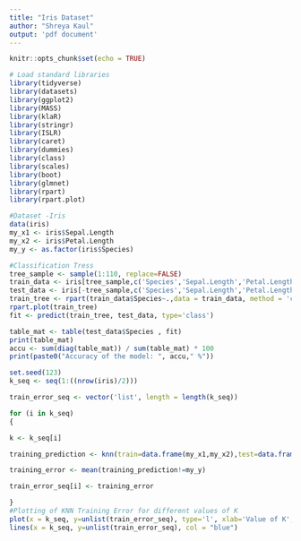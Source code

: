 ```yaml
---
title: "Iris Dataset"
author: "Shreya Kaul"
output: 'pdf document'
---
```


```r
knitr::opts_chunk$set(echo = TRUE)
```
```r
# Load standard libraries
library(tidyverse)
library(datasets)
library(ggplot2)
library(MASS)
library(klaR)
library(stringr)
library(ISLR)
library(caret)
library(dummies)
library(class)
library(scales)
library(boot)
library(glmnet)
library(rpart)
library(rpart.plot)
```

```r
#Dataset -Iris
data(iris)
my_x1 <- iris$Sepal.Length
my_x2 <- iris$Petal.Length
my_y <- as.factor(iris$Species)
```

```r
#Classification Tress
tree_sample <- sample(1:110, replace=FALSE)
train_data <- iris[tree_sample,c('Species','Sepal.Length','Petal.Length')]
test_data <- iris[-tree_sample,c('Species','Sepal.Length','Petal.Length')]
train_tree <- rpart(train_data$Species~.,data = train_data, method = 'class')
rpart.plot(train_tree)
fit <- predict(train_tree, test_data, type='class')
```

```r
table_mat <- table(test_data$Species , fit)
print(table_mat)
accu <- sum(diag(table_mat)) / sum(table_mat) * 100
print(paste0("Accuracy of the model: ", accu," %"))
```

```r
set.seed(123)
k_seq <- seq(1:((nrow(iris)/2)))

train_error_seq <- vector('list', length = length(k_seq))

for (i in k_seq)
{

k <- k_seq[i]

training_prediction <- knn(train=data.frame(my_x1,my_x2),test=data.frame(my_x1,my_x2),cl=my_y,k=k)

training_error <- mean(training_prediction!=my_y)

train_error_seq[i] <- training_error

}
#Plotting of KNN Training Error for different values of K
plot(x = k_seq, y=unlist(train_error_seq), type='l', xlab='Value of K', ylab='Training Error', main='KNN Training Error') 
lines(x = k_seq, y=unlist(train_error_seq), col = "blue")

```

